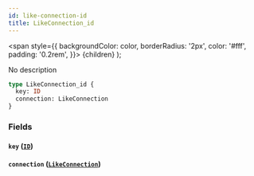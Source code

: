 ```yaml
---
id: like-connection-id
title: LikeConnection_id
---
```


<span
style={{
      backgroundColor: color,
      borderRadius: '2px',
      color: '#fff',
      padding: '0.2rem',
    }}>
{children}
</span>
);

No description

```graphql
type LikeConnection_id {
  key: ID
  connection: LikeConnection
}
```

### Fields

#### `key` ([`ID`](/v1/scalars/id))

#### `connection` ([`LikeConnection`](/v1/objects/like-connection))
